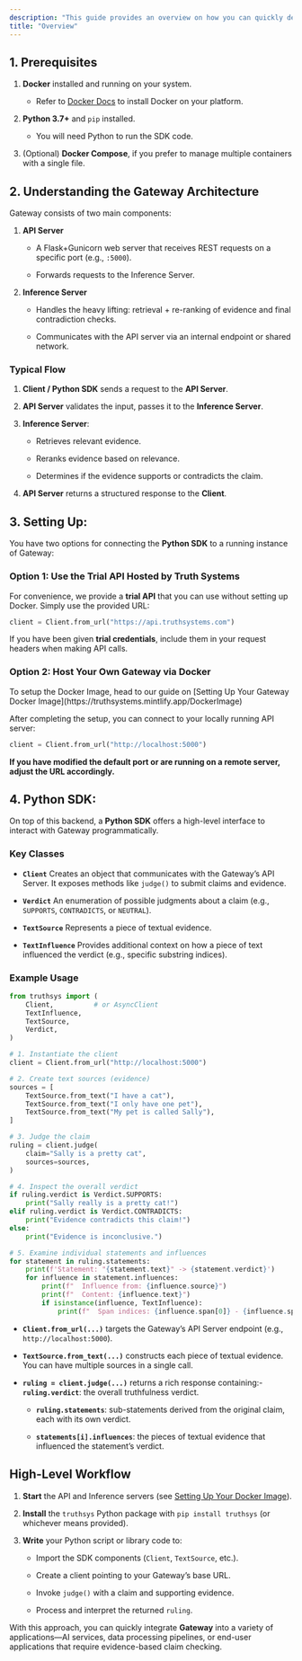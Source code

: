 ```yaml
---
description: "This guide provides an overview on how you can quickly deploy Truth Systems Gateway on to your RAG-based application after gaining access to our Docker Image "
title: "Overview"
---
```


## 1. Prerequisites

1. **Docker** installed and running on your system.

   * Refer to [Docker Docs]() to install Docker on your platform.

2. **Python 3.7+** and `pip` installed.

   * You will need Python to run the SDK code.

3. (Optional) **Docker Compose**, if you prefer to manage multiple containers with a single file.

## 2. Understanding the Gateway Architecture

Gateway consists of two main components:

1. **API Server**

   * A Flask+Gunicorn web server that receives REST requests on a specific port (e.g., `:5000`).

   * Forwards requests to the Inference Server.

2. **Inference Server**

   * Handles the heavy lifting: retrieval + re-ranking of evidence and final contradiction checks.

   * Communicates with the API server via an internal endpoint or shared network.

### Typical Flow

1. **Client / Python SDK** sends a request to the **API Server**.

2. **API Server** validates the input, passes it to the **Inference Server**.

3. **Inference Server**:

   * Retrieves relevant evidence.

   * Reranks evidence based on relevance.

   * Determines if the evidence supports or contradicts the claim.

4. **API Server** returns a structured response to the **Client**.

## 3. Setting Up:

You have two options for connecting the **Python SDK** to a running instance of Gateway:

### **Option 1: Use the Trial API Hosted by Truth Systems**

For convenience, we provide a **trial API** that you can use without setting up Docker. Simply use the provided URL:

```python
client = Client.from_url("https://api.truthsystems.com")
```

If you have been given **trial credentials**, include them in your request headers when making API calls.

### **Option 2: Host Your Own Gateway via Docker**

<Tip>
  To setup the Docker Image, head to our guide on [Setting Up Your Gateway Docker Image](https://truthsystems.mintlify.app/DockerImage)
</Tip>

After completing the setup, you can connect to your locally running API server:

```python
client = Client.from_url("http://localhost:5000")
```

**If you have modified the default port or are running on a remote server, adjust the URL accordingly.**

## 4. Python SDK:

On top of this backend, a **Python SDK** offers a high-level interface to interact with Gateway programmatically.

### Key Classes

* **`Client`**
  Creates an object that communicates with the Gateway’s API Server. It exposes methods like `judge()` to submit claims and evidence.

* **`Verdict`**
  An enumeration of possible judgments about a claim (e.g., `SUPPORTS`, `CONTRADICTS`, or `NEUTRAL`).

* **`TextSource`**
  Represents a piece of textual evidence.

* **`TextInfluence`**
  Provides additional context on how a piece of text influenced the verdict (e.g., specific substring indices).

### Example Usage

```python
from truthsys import (
    Client,          # or AsyncClient
    TextInfluence,
    TextSource,
    Verdict,
)

# 1. Instantiate the client
client = Client.from_url("http://localhost:5000")

# 2. Create text sources (evidence)
sources = [
    TextSource.from_text("I have a cat"),
    TextSource.from_text("I only have one pet"),
    TextSource.from_text("My pet is called Sally"),
]

# 3. Judge the claim
ruling = client.judge(
    claim="Sally is a pretty cat",
    sources=sources,
)

# 4. Inspect the overall verdict
if ruling.verdict is Verdict.SUPPORTS:
    print("Sally really is a pretty cat!")
elif ruling.verdict is Verdict.CONTRADICTS:
    print("Evidence contradicts this claim!")
else:
    print("Evidence is inconclusive.")

# 5. Examine individual statements and influences
for statement in ruling.statements:
    print(f'Statement: "{statement.text}" -> {statement.verdict}')
    for influence in statement.influences:
        print(f"  Influence from: {influence.source}")
        print(f"  Content: {influence.text}")
        if isinstance(influence, TextInfluence):
            print(f"  Span indices: {influence.span[0]} - {influence.span[1]}")
```

* **`Client.from_url(...)`** targets the Gateway’s API Server endpoint (e.g., `http://localhost:5000`).

* **`TextSource.from_text(...)`** constructs each piece of textual evidence. You can have multiple sources in a single call.

* **`ruling = client.judge(...)`** returns a rich response containing:- **`ruling.verdict`**: the overall truthfulness verdict.

  * **`ruling.statements`**: sub-statements derived from the original claim, each with its own verdict.

  * **`statements[i].influences`**: the pieces of textual evidence that influenced the statement’s verdict.

## High-Level Workflow

1. **Start** the API and Inference servers (see [Setting Up Your Docker Image](https://truthsystems.mintlify.app/DockerImage)).

2. **Install** the `truthsys` Python package with `pip install truthsys` (or whichever means provided).

3. **Write** your Python script or library code to:

   * Import the SDK components (`Client`, `TextSource`, etc.).

   * Create a client pointing to your Gateway’s base URL.

   * Invoke `judge()` with a claim and supporting evidence.

   * Process and interpret the returned `ruling`.

With this approach, you can quickly integrate **Gateway** into a variety of applications—AI services, data processing pipelines, or end-user applications that require evidence-based claim checking.